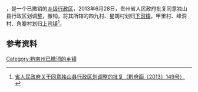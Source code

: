'''{{PAGENAMEBASE}}'''，是{{PRC admin/fullname|52/27/26}}一个已撤销的[[乡级行政区|乡级行政区]]，2013年6月28日，贵州省人民政府批复同意独山县行政区划调整，撤销{{PAGENAMEBASE}}，将其所辖的四九村、星朗村划归[[下司镇_(独山县)|下司镇]]，甲里村、峰洞村、角寨村划归[[上司镇|上司镇]]<ref>[http://www.gzgov.gov.cn/xxgk/zfxxgkpt/szfxxgkml/201507/t20150703_304595.html 省人民政府关于同意独山县行政区划调整的批复（黔府函〔2013〕149号）] {{webarchive|url=https://web.archive.org/web/20170831045609/http://www.gzgov.gov.cn/xxgk/zfxxgkpt/szfxxgkml/201507/t20150703_304595.html |date=2017-08-31 }}</ref>。

== 参考资料 ==

{{reflist}}

{{行政区划小作品}}

[[Category:黔南州已撤消的乡镇|Category:黔南州已撤消的乡镇]]